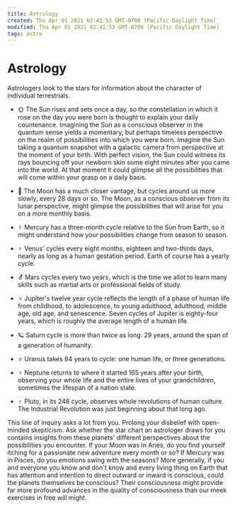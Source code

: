 ```yaml
---
title: Astrology
created: Thu Apr 01 2021 02:41:53 GMT-0700 (Pacific Daylight Time)
modified: Thu Apr 01 2021 02:41:53 GMT-0700 (Pacific Daylight Time)
tags: astro
---
```


# Astrology

Astrologers look to the stars for information about the character of individual terrestrials.

- 🌞 The Sun rises and sets once a day, so the constellation in which it rose on the day you were born is thought to explain your daily countenance. Imagining the Sun as a conscious observer in the quantum sense yields a momentary, but perhaps timeless perspective on the realm of possibilities into which you were born. Imagine the Sun taking a quantum snapshot with a galactic camera from perspective at the moment of your birth. With perfect vision, the Sun could witness its rays bouncing off your newborn skin some eight minutes after you came into the world. At that moment it could glimpse all the possibilities that will come within your grasp on a daily basis.

- 🌝 The Moon has a much closer vantage, but cycles around us more slowly, every 28 days or so. The Moon, as a conscious observer from its lunar perspective, might glimpse the possibilities that will arise for you on a more monthly basis.
- ☿ Mercury has a three-month cycle relative to the Sun from Earth, so it might understand how your possibilities change from season to season.
- ♀ Venus' cycles every eight months, eighteen and two-thirds days, nearly as long as a human gestation period. Earth of course has a yearly cycle.
- ⚦ Mars cycles every two years, which is the time we allot to learn many skills such as martial arts or professional fields of study.
- ♃ Jupiter's twelve year cycle reflects the length of a phase of human life from childhood, to adolescence, to young adulthood, adulthood, middle age, old age, and senescence. Seven cycles of Jupiter is eighty-four years, which is roughly the average length of a human life.
- 🪐 Saturn cycle is more than twice as long: 29 years, around the span of a generation of humanity.
- ♅ Uranus takes 84 years to cycle: one human life, or three generations.
- ♆ Neptune returns to where it started 165 years after your birth, observing your whole life and the entire lives of your grandchildren, sometimes the lifespan of a nation state.
- ♇ Pluto, in its 248 cycle, observes whole revolutions of human culture. The Industrial Revolution was just beginning about that long ago.

This line of inquiry asks a lot from you. Prolong your disbelief with open-minded skepticism. Ask whether the star chart an astrologer draws for you contains insights from these planets' different perspectives about the possibilities you encounter. If your Moon was in Aries, do you find yourself itching for a passionate new adventure every month or so? If Mercury was in Pisces, do you emotions swing with the seasons? More generally, if you and everyone you know and don't know and every living thing on Earth that has attention and intention to direct outward or inward is conscious, could the planets themselves be conscious? Their consciousness might provide far more profound advances in the quality of consciousness than our meek exercises in free will might.
